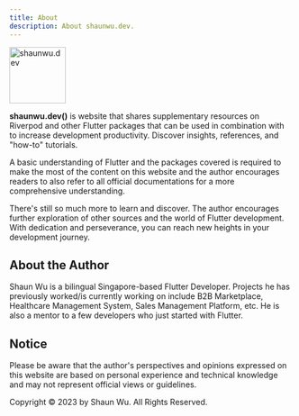 ```yaml
---
title: About
description: About shaunwu.dev.
---
```

<Image
  src="/assets/symbol.png"
  alt="shaunwu.dev"
  height="100"
/>

**shaunwu.dev()** is website that shares supplementary resources on Riverpod and other Flutter packages that can be used in combination with to increase development productivity. Discover insights, references, and "how-to" tutorials.

<Info>A basic understanding of Flutter and the packages covered is required to make the most of the content on this website and the author encourages readers to also refer to all official documentations for a more comprehensive understanding.</Info>

There's still so much more to learn and discover. The author encourages further exploration of other sources and the world of Flutter development. With dedication and perseverance, you can reach new heights in your development journey.

## About the Author
Shaun Wu is a bilingual Singapore-based Flutter Developer. Projects he has previously worked/is currently working on include B2B Marketplace, Healthcare Management System, Sales Management Platform, etc. He is also a mentor to a few developers who just started with Flutter.

## Notice
Please be aware that the author's perspectives and opinions expressed on this website are based on personal experience and technical knowledge and may not represent official views or guidelines.

Copyright &copy; 2023 by Shaun Wu. All Rights Reserved.
